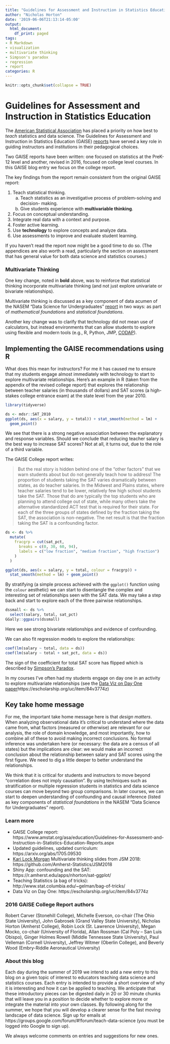 ```yaml
---
title: "Guidelines for Assessment and Instruction in Statistics Education"
author: "Nicholas Horton"
date: '2019-06-06T21:13:14-05:00'
output:
  html_document:
    df_print: paged
tags:
- R Markdown
- visualization
- multivariate thinking
- Simpson's paradox
- regression
- report
categories: R
---
```


```r
knitr::opts_chunk$set(collapse = TRUE)
```

# Guidelines for Assessment and Instruction in Statistics Education

The [American Statistical Association](https://www.amstat.org) has placed 
a priority on how best to *teach* statistics and data science.  The Guidelines for Assessment and Instruction in Statistics Education (GAISE) [reports](https://www.amstat.org/asa/education/Guidelines-for-Assessment-and-Instruction-in-Statistics-Education-Reports.aspx) have served a key role in guiding instructors and institutions in their pedagogical choices.  

Two GAISE reports have been written: one focused on statistics at the PreK-12 level and another, revised in 2016, focused on college level courses.  In this GAISE blog entry we focus on the college report.

The key findings from the report remain consistent from the original GAISE report:

1. Teach statistical thinking.  
      a. Teach statistics as an investigative process of problem-solving and decision- making.  
      b. Give students experience with **multivariable thinking**.   
2. Focus on conceptual understanding.  
3. Integrate real data with a context and purpose.  
4. Foster active learning.  
5. Use **technology** to explore concepts and analyze data.  
6. Use assessments to improve and evaluate student learning.  

If you haven't read the report now might be a good time to do so.  (The appendices are also worth a read, particularly the section on assessment that has general value for both data science and statistics courses.)

### Multivariate Thinking 

One key change, noted in **bold** above, was to reinforce that statistical thinking incorporate multivariate thinking (and not just explore univariate or bivariate relationships).  

Multivariate thinking is discussed as a key component of data acumen of the NASEM "Data Science for Undergraduates" [report](https://teachdatascience.com/nasem) in two ways: as part of *mathematical foundations* and *statistical foundations*.

Another key change was to clarify that technology did not mean use of calculators, but instead environments that can allow students to explore using flexible and modern tools (e.g., R, Python, JMP, [CODAP](https://codap.concord.org)).

## Implementing the GAISE recommendations using R

What does this mean for instructors?  For me it has caused me to ensure that my students engage almost immediately with technology to start to explore multivariate relationships.  Here's an example in R (taken from the appendix of the revised college report) that explores the relationship between teacher salaries (in thousands of dollars) and SAT scores (a high-stakes college entrance exam) at the state level from the year 2010.

```r
library(tidyverse)
```

```r
ds <- mdsr::SAT_2010
ggplot(ds, aes(x = salary, y = total)) + stat_smooth(method = lm) + 
  geom_point()
```

We see that there is a strong negative association between the explanatory and response variables.  Should we conclude that reducing teacher salary is the best way to increase SAT scores?  Not at all, it turns out, due to the role of a third variable.

The GAISE College report writes:

> But the real story is hidden behind one of the "other factors" that we warn students about but do not generally teach how to address! The proportion of students taking the SAT varies dramatically between states, as do teacher salaries. In the Midwest and Plains states, where teacher salaries tend to be lower, relatively few high school students take the SAT. Those that do are typically the top students who are planning to attend college out of state, while many others take the alternative standardized ACT test that is required for their state. For each of the three groups of states defined by the fraction taking the SAT, the association is non-negative. The net result is that the fraction taking the SAT is a confounding factor.

```r
ds <- ds %>%
  mutate(
    fracgrp = cut(sat_pct, 
      breaks = c(0, 30, 60, 94), 
      labels = c("low fraction", "medium fraction", "high fraction")
    )
  )
```

```r
ggplot(ds, aes(x = salary, y = total, colour = fracgrp)) + 
  stat_smooth(method = lm) + geom_point()
```

By stratifying (a simple process achieved with the `ggplot()` function using the `colour` aesthetic) we can start to disentangle the complex and interesting set of relationships seen with the SAT data.  We may take a step back and start to explore each of the three pairwise relationships.

```r
dssmall <- ds %>% 
  select(salary, total, sat_pct)
GGally::ggpairs(dssmall)
```

Here we see strong bivariate relationships and evidence of confounding.

We can also fit regression models to explore the relationships:

```r
coef(lm(salary ~ total, data = ds))
coef(lm(salary ~ total + sat_pct, data = ds))
```

The sign of the coefficient for total SAT score has flipped which is described by [Simpson's Paradox](https://en.wikipedia.org/wiki/Simpson%27s_paradox).

In my courses I've often had my students engage on day one in an activity to explore multivariate relationships (see the [Data Viz on Day One paper](https://escholarship.org/uc/item/84v3774z)https://escholarship.org/uc/item/84v3774z)

## Key take home message

For me, the important take home message here is that *design matters*.  When analyzing observational data it's critical to understand where the data came from, what factors (measured or otherwise) are relevant for our analysis, the role of domain knowledge, and most importantly, how to combine all of these to avoid making incorrect conclusions.  No formal inference was undertaken here (or necessary: the data are a census of all states) but the implications are clear: we would make an incorrect conclusion about the relationship between salary and SAT scores using the first figure.  We need to dig a little deeper to better understand the relationships.

We think that it is critical for students and instructors to move beyond "correlation does not imply causation".  By using techniques such as stratification or multiple regression students in statistics and data science courses can move beyond two group comparisons.  In later courses, we can start to deepen understanding of confounding and causal inference (listed as key components of *statistical foundations* in the NASEM "Data Science for Undergraduates" report).

### Learn more

- GAISE College report: https://www.amstat.org/asa/education/Guidelines-for-Assessment-and-Instruction-in-Statistics-Education-Reports.aspx
- Updated guidelines, updated curriculum: https://arxiv.org/abs/1705.09530
- [Kari Lock Morgan](https://stat.psu.edu/people/klm47) Multivariate thinking slides from JSM 2018: https://github.com/Amherst-Statistics/JSM2018
- Shiny App: confounding and the SAT: https://r.amherst.edu/apps/nhorton/sat-ggplot/
- Teaching Statistics (a bag of tricks): http://www.stat.columbia.edu/~gelman/bag-of-tricks/
- Data Viz on Day One: https://escholarship.org/uc/item/84v3774z

### 2016 GAISE College Report authors

Robert Carver (Stonehill College), Michelle Everson, co-chair (The Ohio State University), John Gabrosek (Grand Valley State University), Nicholas Horton (Amherst College), Robin Lock (St. Lawrence University), Megan Mocko, co-chair (University of Florida), Allan Rossman (Cal Poly – San Luis Obispo), Ginger Holmes Rowell (Middle Tennessee State University), Paul Velleman (Cornell University), Jeffrey Witmer (Oberlin College), and Beverly Wood (Embry-Riddle Aeronautical University)


### About this blog 

Each day during the summer of 2019 we intend to add a new entry to this blog on a given topic of interest to educators teaching data science and statistics courses. Each entry is intended to provide a short overview of why it is interesting and how it can be applied to teaching. We anticipate that these introductory pieces can be digested daily in 20 or 30 minute chunks that will leave you in a position to decide whether to explore more or integrate the material into your own classes. By following along for the summer, we hope that you will develop a clearer sense for the fast moving landscape of data science. Sign up for emails at https://groups.google.com/forum/#!forum/teach-data-science (you must be logged into Google to sign up).

We always welcome comments on entries and suggestions for new ones.

